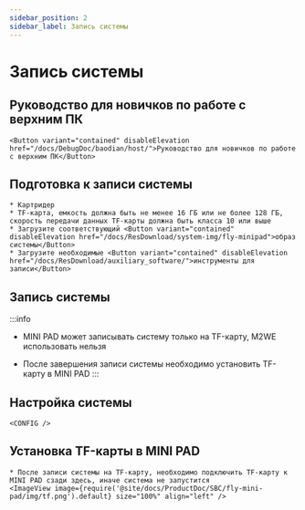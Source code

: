 ```yaml
---
sidebar_position: 2
sidebar_label: Запись системы
---
```



# Запись системы

## Руководство для новичков по работе с верхним ПК

    <Button variant="contained" disableElevation href="/docs/DebugDoc/baodian/host/">Руководство для новичков по работе с верхним ПК</Button>

## Подготовка к записи системы

    * Картридер
    * TF-карта, емкость должна быть не менее 16 ГБ или не более 128 ГБ, скорость передачи данных TF-карты должна быть класса 10 или выше
    * Загрузите соответствующий <Button variant="contained" disableElevation href="/docs/ResDownload/system-img/fly-minipad">образ системы</Button>
    * Загрузите необходимые <Button variant="contained" disableElevation href="/docs/ResDownload/auxiliary_software/">инструменты для записи</Button>

## Запись системы

:::info
* MINI PAD может записывать систему только на TF-карту, M2WE использовать нельзя
* После завершения записи системы необходимо установить TF-карту в MINI PAD
:::

    <TF />

## Настройка системы

    <CONFIG />

## Установка TF-карты в MINI PAD

    * После записи системы на TF-карту, необходимо подключить TF-карту к MINI PAD сзади здесь, иначе система не запустится
    <ImageView image={require('@site/docs/ProductDoc/SBC/fly-mini-pad/img/tf.png').default} size="100%" align="left" />  
